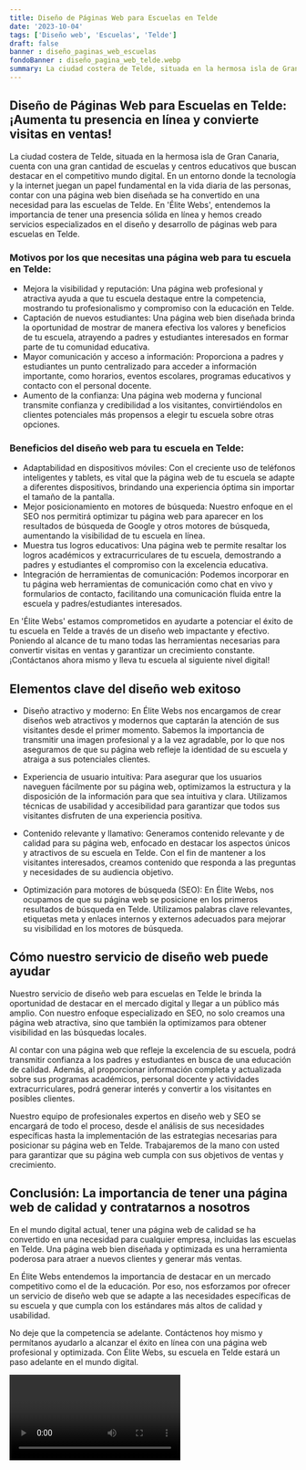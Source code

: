 ```yaml
---
title: Diseño de Páginas Web para Escuelas en Telde
date: '2023-10-04'
tags: ['Diseño web', 'Escuelas', 'Telde']
draft: false
banner : diseño_paginas_web_escuelas
fondoBanner : diseño_pagina_web_telde.webp
summary: La ciudad costera de Telde, situada en la hermosa isla de Gran Canaria, cuenta con una gran cantidad de escuelas y centros educativos que buscan destacar en el competitivo mundo digital. En un entorno donde la tecnología y la internet juegan un papel fundamental en la vida diaria de las personas, contar con una página web bien diseñada se ha convertido en una necesidad para las escuelas de Telde. En 'Élite Webs', entendemos la importancia de tener una presencia sólida en línea y hemos creado servicios especializados en el diseño y desarrollo de páginas web para escuelas en Telde.
---
```


## Diseño de Páginas Web para Escuelas en Telde: ¡Aumenta tu presencia en línea y convierte visitas en ventas!

La ciudad costera de Telde, situada en la hermosa isla de Gran Canaria, cuenta con una gran cantidad de escuelas y centros educativos que buscan destacar en el competitivo mundo digital. En un entorno donde la tecnología y la internet juegan un papel fundamental en la vida diaria de las personas, contar con una página web bien diseñada se ha convertido en una necesidad para las escuelas de Telde. En 'Élite Webs', entendemos la importancia de tener una presencia sólida en línea y hemos creado servicios especializados en el diseño y desarrollo de páginas web para escuelas en Telde.

### Motivos por los que necesitas una página web para tu escuela en Telde:

- Mejora la visibilidad y reputación: Una página web profesional y atractiva ayuda a que tu escuela destaque entre la competencia, mostrando tu profesionalismo y compromiso con la educación en Telde.
- Captación de nuevos estudiantes: Una página web bien diseñada brinda la oportunidad de mostrar de manera efectiva los valores y beneficios de tu escuela, atrayendo a padres y estudiantes interesados en formar parte de tu comunidad educativa.
- Mayor comunicación y acceso a información: Proporciona a padres y estudiantes un punto centralizado para acceder a información importante, como horarios, eventos escolares, programas educativos y contacto con el personal docente.
- Aumento de la confianza: Una página web moderna y funcional transmite confianza y credibilidad a los visitantes, convirtiéndolos en clientes potenciales más propensos a elegir tu escuela sobre otras opciones.

### Beneficios del diseño web para tu escuela en Telde:

- Adaptabilidad en dispositivos móviles: Con el creciente uso de teléfonos inteligentes y tablets, es vital que la página web de tu escuela se adapte a diferentes dispositivos, brindando una experiencia óptima sin importar el tamaño de la pantalla.
- Mejor posicionamiento en motores de búsqueda: Nuestro enfoque en el SEO nos permitirá optimizar tu página web para aparecer en los resultados de búsqueda de Google y otros motores de búsqueda, aumentando la visibilidad de tu escuela en línea.
- Muestra tus logros educativos: Una página web te permite resaltar los logros académicos y extracurriculares de tu escuela, demostrando a padres y estudiantes el compromiso con la excelencia educativa.
- Integración de herramientas de comunicación: Podemos incorporar en tu página web herramientas de comunicación como chat en vivo y formularios de contacto, facilitando una comunicación fluida entre la escuela y padres/estudiantes interesados.

En 'Élite Webs' estamos comprometidos en ayudarte a potenciar el éxito de tu escuela en Telde a través de un diseño web impactante y efectivo. Poniendo al alcance de tu mano todas las herramientas necesarias para convertir visitas en ventas y garantizar un crecimiento constante. ¡Contáctanos ahora mismo y lleva tu escuela al siguiente nivel digital!

<GifSeo />

<Cta />

## Elementos clave del diseño web exitoso

- Diseño atractivo y moderno: En Élite Webs nos encargamos de crear diseños web atractivos y modernos que captarán la atención de sus visitantes desde el primer momento. Sabemos la importancia de transmitir una imagen profesional y a la vez agradable, por lo que nos aseguramos de que su página web refleje la identidad de su escuela y atraiga a sus potenciales clientes.

- Experiencia de usuario intuitiva: Para asegurar que los usuarios naveguen fácilmente por su página web, optimizamos la estructura y la disposición de la información para que sea intuitiva y clara. Utilizamos técnicas de usabilidad y accesibilidad para garantizar que todos sus visitantes disfruten de una experiencia positiva.

- Contenido relevante y llamativo: Generamos contenido relevante y de calidad para su página web, enfocado en destacar los aspectos únicos y atractivos de su escuela en Telde. Con el fin de mantener a los visitantes interesados, creamos contenido que responda a las preguntas y necesidades de su audiencia objetivo.

- Optimización para motores de búsqueda (SEO): En Élite Webs, nos ocupamos de que su página web se posicione en los primeros resultados de búsqueda en Telde. Utilizamos palabras clave relevantes, etiquetas meta y enlaces internos y externos adecuados para mejorar su visibilidad en los motores de búsqueda.

## Cómo nuestro servicio de diseño web puede ayudar

Nuestro servicio de diseño web para escuelas en Telde le brinda la oportunidad de destacar en el mercado digital y llegar a un público más amplio. Con nuestro enfoque especializado en SEO, no solo creamos una página web atractiva, sino que también la optimizamos para obtener visibilidad en las búsquedas locales.

Al contar con una página web que refleje la excelencia de su escuela, podrá transmitir confianza a los padres y estudiantes en busca de una educación de calidad. Además, al proporcionar información completa y actualizada sobre sus programas académicos, personal docente y actividades extracurriculares, podrá generar interés y convertir a los visitantes en posibles clientes.

Nuestro equipo de profesionales expertos en diseño web y SEO se encargará de todo el proceso, desde el análisis de sus necesidades específicas hasta la implementación de las estrategias necesarias para posicionar su página web en Telde. Trabajaremos de la mano con usted para garantizar que su página web cumpla con sus objetivos de ventas y crecimiento.

## Conclusión: La importancia de tener una página web de calidad y contratarnos a nosotros

En el mundo digital actual, tener una página web de calidad se ha convertido en una necesidad para cualquier empresa, incluidas las escuelas en Telde. Una página web bien diseñada y optimizada es una herramienta poderosa para atraer a nuevos clientes y generar más ventas.

En Élite Webs entendemos la importancia de destacar en un mercado competitivo como el de la educación. Por eso, nos esforzamos por ofrecer un servicio de diseño web que se adapte a las necesidades específicas de su escuela y que cumpla con los estándares más altos de calidad y usabilidad.

No deje que la competencia se adelante. Contáctenos hoy mismo y permítanos ayudarlo a alcanzar el éxito en línea con una página web profesional y optimizada. Con Élite Webs, su escuela en Telde estará un paso adelante en el mundo digital.

<Video />

<CtaBot job='Escuelas' city='Telde'/>

<Gmaps query='Telde+españa+maps' />